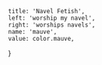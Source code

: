 
	title: 'Navel Fetish',
	left: 'worship my navel',
	right: 'worships navels',
	name: 'mauve',
	value: color.mauve,
}

